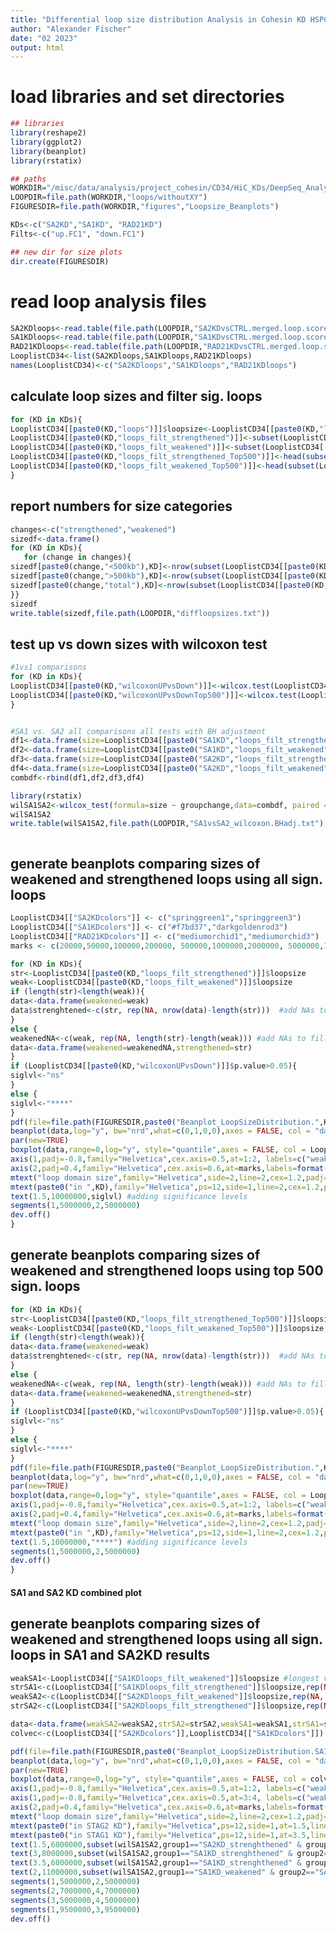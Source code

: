 ```yaml
---
title: "Differential loop size distribution Analysis in Cohesin KD HSPCs"
author: "Alexander Fischer"
date: "02 2023"
output: html
---
```



# load libraries and set directories
```r
## libraries
library(reshape2)
library(ggplot2)
library(beanplot)
library(rstatix)

## paths
WORKDIR="/misc/data/analysis/project_cohesin/CD34/HiC_KDs/DeepSeq_Analysis"
LOOPDIR=file.path(WORKDIR,"loops/withoutXY")
FIGURESDIR=file.path(WORKDIR,"figures","Loopsize_Beanplots")

KDs<-c("SA2KD","SA1KD", "RAD21KD")
Filts<-c("up.FC1", "down.FC1")

## new dir for size plots
dir.create(FIGURESDIR)
```

# read loop analysis files
```r
SA2KDloops<-read.table(file.path(LOOPDIR,"SA2KDvsCTRL.merged.loop.scores.DESeq.norm2Total.loopcoords2.txt"),header=T,row.names=1)
SA1KDloops<-read.table(file.path(LOOPDIR,"SA1KDvsCTRL.merged.loop.scores.DESeq.norm2Total.loopcoords2.txt"),header=T,row.names=1)
RAD21KDloops<-read.table(file.path(LOOPDIR,"RAD21KDvsCTRL.merged.loop.scores.DESeq.norm2Total.loopcoords2.txt"),header=T,row.names=1)
LooplistCD34<-list(SA2KDloops,SA1KDloops,RAD21KDloops)
names(LooplistCD34)<-c("SA2KDloops","SA1KDloops","RAD21KDloops")
```


## calculate loop sizes and filter sig. loops
```r
for (KD in KDs){
LooplistCD34[[paste0(KD,"loops")]]$loopsize<-LooplistCD34[[paste0(KD,"loops")]]$end2-LooplistCD34[[paste0(KD,"loops")]]$start1
LooplistCD34[[paste0(KD,"loops_filt_strengthened")]]<-subset(LooplistCD34[[paste0(KD,"loops")]],padj<0.05 & log2FoldChange > 0.585)
LooplistCD34[[paste0(KD,"loops_filt_weakened")]]<-subset(LooplistCD34[[paste0(KD,"loops")]],padj<0.05 & log2FoldChange < -0.585)
LooplistCD34[[paste0(KD,"loops_filt_strengthened_Top500")]]<-head(subset(LooplistCD34[[paste0(KD,"loops")]],padj<0.05 & log2FoldChange > 0.585),500)
LooplistCD34[[paste0(KD,"loops_filt_weakened_Top500")]]<-head(subset(LooplistCD34[[paste0(KD,"loops")]],padj<0.05 & log2FoldChange < -0.585),500)
}
```

## report numbers for size categories
```r
changes<-c("strengthened","weakened")
sizedf<-data.frame()
for (KD in KDs){
   for (change in changes){ 
sizedf[paste0(change,"<500kb"),KD]<-nrow(subset(LooplistCD34[[paste0(KD,"loops_filt_",change)]],loopsize<500000))
sizedf[paste0(change,">500kb"),KD]<-nrow(subset(LooplistCD34[[paste0(KD,"loops_filt_",change)]],loopsize>500000))
sizedf[paste0(change,"total"),KD]<-nrow(subset(LooplistCD34[[paste0(KD,"loops_filt_",change)]]))
}}
sizedf
write.table(sizedf,file.path(LOOPDIR,"diffloopsizes.txt"))
```

## test up vs down sizes with wilcoxon test
```r
#1vs1 comparisons
for (KD in KDs){
LooplistCD34[[paste0(KD,"wilcoxonUPvsDown")]]<-wilcox.test(LooplistCD34[[paste0(KD,"loops_filt_strengthened")]]$loopsize,LooplistCD34[[paste0(KD,"loops_filt_weakened")]]$loopsize)
LooplistCD34[[paste0(KD,"wilcoxonUPvsDownTop500")]]<-wilcox.test(LooplistCD34[[paste0(KD,"loops_filt_strengthened_Top500")]]$loopsize,LooplistCD34[[paste0(KD,"loops_filt_weakened_Top500")]]$loopsize)
}


#SA1 vs. SA2 all comparisons all tests with BH adjustment
df1<-data.frame(size=LooplistCD34[[paste0("SA1KD","loops_filt_strengthened")]]$loopsize,group="SA1KD",change="strengthened",groupchange="SA1KD_strenghthened")
df2<-data.frame(size=LooplistCD34[[paste0("SA1KD","loops_filt_weakened")]]$loopsize,group="SA1KD",change="weakened",groupchange="SA1KD_weakened")
df3<-data.frame(size=LooplistCD34[[paste0("SA2KD","loops_filt_strengthened")]]$loopsize,group="SA2KD",change="strengthened",groupchange="SA2KD_strenghthened")
df4<-data.frame(size=LooplistCD34[[paste0("SA2KD","loops_filt_weakened")]]$loopsize,group="SA2KD",change="weakened",groupchange="SA2KD_weakened")
combdf<-rbind(df1,df2,df3,df4)

library(rstatix)
wilSA1SA2<-wilcox_test(formula=size ~ groupchange,data=combdf, paired = FALSE, p.adjust.method = "BH")
wilSA1SA2
write.table(wilSA1SA2,file.path(LOOPDIR,"SA1vsSA2_wilcoxon.BHadj.txt"),sep="\t",quote=F,row.names=F)



```

## generate beanplots comparing sizes of weakened and strengthened loops using all sign. loops
```r
LooplistCD34[["SA2KDcolors"]] <- c("springgreen1","springgreen3")
LooplistCD34[["SA1KDcolors"]] <- c("#f7bd37","darkgoldenrod3")
LooplistCD34[["RAD21KDcolors"]] <- c("mediumorchid1","mediumorchid3")
marks <- c(20000,50000,100000,200000, 500000,1000000,2000000, 5000000,10000000)

for (KD in KDs){
str<-LooplistCD34[[paste0(KD,"loops_filt_strengthened")]]$loopsize
weak<-LooplistCD34[[paste0(KD,"loops_filt_weakened")]]$loopsize
if (length(str)<length(weak)){
data<-data.frame(weakened=weak)
data$strenghtened<-c(str, rep(NA, nrow(data)-length(str)))  #add NAs to fill up missing entries other wise no dataframe
}
else {
weakenedNA<-c(weak, rep(NA, length(str)-length(weak))) #add NAs to fill up missing entries other wise no dataframe
data<-data.frame(weakened=weakenedNA,strengthened=str)
}
if (LooplistCD34[[paste0(KD,"wilcoxonUPvsDown")]]$p.value>0.05){
siglvl<-"ns"
}
else {
siglvl<-"****"
}
pdf(file=file.path(FIGURESDIR,paste0("Beanplot_LoopSizeDistribution.",KD,".vsCTRL_sig.n2t.pdf")), height=4, width=2.5)
beanplot(data,log="y", bw="nrd",what=c(0,1,0,0),axes = FALSE, col = "darkgrey", border = "darkgrey" ,overallline = "median", method="jitter", boxwex = 1.25, beanlinewd = 1, maxstripline = 0.8, ylim=c(20000,10000000), lwd=0.5)
par(new=TRUE)
boxplot(data,range=0,log="y", style="quantile",axes = FALSE, col = LooplistCD34[[paste0(KD,"colors")]], alpha=0.5, border = "black",overallline = "median", notch=TRUE, boxwex = 0.5, staplewex = 0.5, ylim=c(20000,10000000),lwd=0.6)
axis(1,padj=-0.8,family="Helvetica",cex.axis=0.5,at=1:2, labels=c("weakened","strenghtened"))
axis(2,padj=0.4,family="Helvetica",cex.axis=0.6,at=marks,labels=format(marks,scientific=FALSE),las=2,mgp=c(0,.6,0))
mtext("loop domain size",family="Helvetica",side=2,line=2,cex=1.2,padj=-1.2)
mtext(paste0("in ",KD),family="Helvetica",ps=12,side=1,line=2,cex=1.2,padj=0)
text(1.5,10000000,siglvl) #adding significance levels
segments(1,5000000,2,5000000)
dev.off()
}
```

## generate beanplots comparing sizes of weakened and strengthened loops using top 500 sign. loops
```r
for (KD in KDs){
str<-LooplistCD34[[paste0(KD,"loops_filt_strengthened_Top500")]]$loopsize
weak<-LooplistCD34[[paste0(KD,"loops_filt_weakened_Top500")]]$loopsize
if (length(str)<length(weak)){
data<-data.frame(weakened=weak)
data$strenghtened<-c(str, rep(NA, nrow(data)-length(str)))  #add NAs to fill up missing entries other wise no dataframe
}
else {
weakenedNA<-c(weak, rep(NA, length(str)-length(weak))) #add NAs to fill up missing entries other wise no dataframe
data<-data.frame(weakened=weakenedNA,strengthened=str)
}
if (LooplistCD34[[paste0(KD,"wilcoxonUPvsDownTop500")]]$p.value>0.05){
siglvl<-"ns"
}
else {
siglvl<-"****"
}
pdf(file=file.path(FIGURESDIR,paste0("Beanplot_LoopSizeDistribution.",KD,".vsCTRL_top500.sig.n2t.pdf")), height=4, width=2.5)
beanplot(data,log="y", bw="nrd",what=c(0,1,0,0),axes = FALSE, col = "darkgrey", border = "darkgrey" ,overallline = "median", method="jitter", boxwex = 1.25, beanlinewd = 1, maxstripline = 0.8, ylim=c(20000,10000000), lwd=0.5)
par(new=TRUE)
boxplot(data,range=0,log="y", style="quantile",axes = FALSE, col = LooplistCD34[[paste0(KD,"colors")]], alpha=0.5, border = "black",overallline = "median", notch=TRUE, boxwex = 0.5, staplewex = 0.5, ylim=c(20000,10000000),lwd=0.6)
axis(1,padj=-0.8,family="Helvetica",cex.axis=0.5,at=1:2, labels=c("weakened","strenghtened"))
axis(2,padj=0.4,family="Helvetica",cex.axis=0.6,at=marks,labels=format(marks,scientific=FALSE),las=2,mgp=c(0,.6,0))
mtext("loop domain size",family="Helvetica",side=2,line=2,cex=1.2,padj=-1.2)
mtext(paste0("in ",KD),family="Helvetica",ps=12,side=1,line=2,cex=1.2,padj=0)
text(1.5,10000000,"****") #adding significance levels
segments(1,5000000,2,5000000)
dev.off()
}
```


#### SA1 and SA2 KD combined plot
## generate beanplots comparing sizes of weakened and strengthened loops using all sign. loops in SA1 and SA2KD results
```r
weakSA1<-LooplistCD34[["SA1KDloops_filt_weakened"]]$loopsize #longest vector
strSA1<-c(LooplistCD34[["SA1KDloops_filt_strengthened"]]$loopsize,rep(NA, length(weakSA1)-length(LooplistCD34[["SA1KDloops_filt_strengthened"]]$loopsize)))
weakSA2<-c(LooplistCD34[["SA2KDloops_filt_weakened"]]$loopsize,rep(NA, length(weakSA1)-length(LooplistCD34[["SA2KDloops_filt_weakened"]]$loopsize)))
strSA2<-c(LooplistCD34[["SA2KDloops_filt_strengthened"]]$loopsize,rep(NA, length(weakSA1)-length(LooplistCD34[["SA2KDloops_filt_strengthened"]]$loopsize)))

data<-data.frame(weakSA2=weakSA2,strSA2=strSA2,weakSA1=weakSA1,strSA1=strSA1)
colvec<-c(LooplistCD34[["SA2KDcolors"]],LooplistCD34[["SA1KDcolors"]])

pdf(file=file.path(FIGURESDIR,paste0("Beanplot_LoopSizeDistribution.SA1vsSA2KD.vsCTRL_sig.n2t.pdf")), height=4, width=4)
beanplot(data,log="y", bw="nrd",what=c(0,1,0,0),axes = FALSE, col = "darkgrey", border = "darkgrey" ,overallline = "median", method="jitter", boxwex = 1.25, beanlinewd = 1, maxstripline = 0.8, ylim=c(20000,10000000), lwd=0.5)
par(new=TRUE)
boxplot(data,range=0,log="y", style="quantile",axes = FALSE, col = colvec, alpha=0.5, border = "black",overallline = "median", notch=TRUE, boxwex = 0.5, staplewex = 0.5, ylim=c(20000,10000000),lwd=0.6)
axis(1,padj=-0.8,family="Helvetica",cex.axis=0.5,at=1:2, labels=c("weakened","strenghtened"))
axis(1,padj=-0.8,family="Helvetica",cex.axis=0.5,at=3:4, labels=c("weakened","strenghtened"))
axis(2,padj=0.4,family="Helvetica",cex.axis=0.6,at=marks,labels=format(marks,scientific=FALSE),las=2,mgp=c(0,.6,0))
mtext("loop domain size",family="Helvetica",side=2,line=2,cex=1.2,padj=-1.2)
mtext(paste0("in STAG2 KD"),family="Helvetica",ps=12,side=1,at=1.5,line=2,cex=1.2,padj=0)
mtext(paste0("in STAG1 KD"),family="Helvetica",ps=12,side=1,at=3.5,line=2,cex=1.2,padj=0)
text(1.5,6000000,subset(wilSA1SA2,group1=="SA2KD_strenghthened" & group2=="SA2KD_weakened")$p.adj.signif) #adding significance levelstext(1.5,5200000,subset(wilSA1SA2,group1=="SA2KD_strenghthened" & group2=="SA2KD_weakened")$p.adj.signif) #adding significance levels
text(3,8000000,subset(wilSA1SA2,group1=="SA1KD_strenghthened" & group2=="SA2KD_strenghthened")$p.adj.signif) #adding significance levels
text(3.5,6000000,subset(wilSA1SA2,group1=="SA1KD_strenghthened" & group2=="SA1KD_weakened")$p.adj.signif) #adding significance levels
text(2,11000000,subset(wilSA1SA2,group1=="SA1KD_weakened" & group2=="SA2KD_weakened")$p.adj.signif) #adding significance levels
segments(1,5000000,2,5000000)
segments(2,7000000,4,7000000)
segments(3,5000000,4,5000000)
segments(1,9500000,3,9500000)
dev.off()

```


